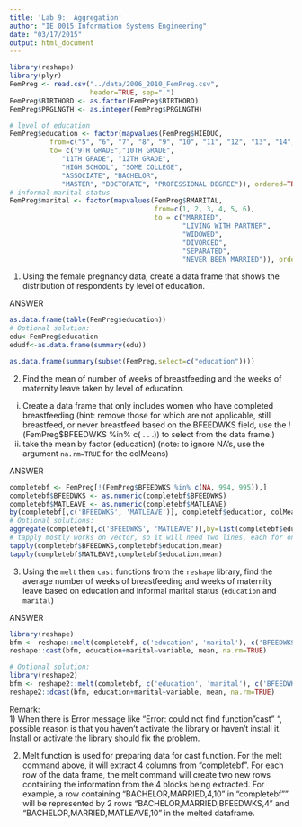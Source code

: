 ```yaml
---
title: 'Lab 9:  Aggregation'
author: "IE 0015 Information Systems Engineering"
date: "03/17/2015"
output: html_document
---
```


```r
library(reshape)
library(plyr)
FemPreg <- read.csv("../data/2006_2010_FemPreg.csv",
                    header=TRUE, sep=",")
FemPreg$BIRTHORD <- as.factor(FemPreg$BIRTHORD)
FemPreg$PRGLNGTH <- as.integer(FemPreg$PRGLNGTH)
```

```r
# level of education
FemPreg$education <- factor(mapvalues(FemPreg$HIEDUC,
          from=c("5", "6", "7", "8", "9", "10", "11", "12", "13", "14", "15"),
          to= c("9TH GRADE","10TH GRADE",
             "11TH GRADE", "12TH GRADE",
             "HIGH SCHOOL", "SOME COLLEGE",
             "ASSOCIATE", "BACHELOR",
             "MASTER", "DOCTORATE", "PROFESSIONAL DEGREE")), ordered=TRUE)
# informal marital status
FemPreg$marital <- factor(mapvalues(FemPreg$RMARITAL,
                                    from=c(1, 2, 3, 4, 5, 6),
                                    to = c("MARRIED",
                                           "LIVING WITH PARTNER",
                                           "WIDOWED",
                                           "DIVORCED",
                                           "SEPARATED",
                                           "NEVER BEEN MARRIED")), ordered=TRUE)
```

1.  Using the female pregnancy data, create a data frame that shows the distribution of respondents by level of education.


ANSWER
```r
as.data.frame(table(FemPreg$education))
# Optional solution:
edu<-FemPreg$education
edudf<-as.data.frame(summary(edu))

as.data.frame(summary(subset(FemPreg,select=c("education"))))
```

2.  Find the mean of number of weeks of breastfeeding and the weeks of maternity leave taken by level of education. 
  i.  Create a data frame that only includes women who have completed breastfeeding (hint: remove those for which are not applicable, still breastfeed, or never breastfeed based on the BFEEDWKS field, use the !(FemPreg$BFEEDWKS %in% c( . . .)) to select from the data frame.)
  ii.  take the mean by factor (education) (note: to ignore NA's, use the argument `na.rm=TRUE` for the colMeans)

ANSWER

```r
completebf <- FemPreg[!(FemPreg$BFEEDWKS %in% c(NA, 994, 995)),]
completebf$BFEEDWKS <- as.numeric(completebf$BFEEDWKS)
completebf$MATLEAVE <- as.numeric(completebf$MATLEAVE)
by(completebf[,c('BFEEDWKS', 'MATLEAVE')], completebf$education, colMeans, na.rm=TRUE)
# Optional solutions:
aggregate(completebf[,c('BFEEDWKS', 'MATLEAVE')],by=list(completebf$education),mean,na.rm=TRUE)
# tapply mostly works on vector, so it will need two lines, each for one vector. 
tapply(completebf$BFEEDWKS,completebf$education,mean)
tapply(completebf$MATLEAVE,completebf$education,mean)

```


3.  Using the `melt` then `cast` functions from the `reshape` library, find the average number of weeks of breastfeeding and weeks of maternity leave based on education and informal marital status (`education` and `marital`)

ANSWER
```r
library(reshape)
bfm <- reshape::melt(completebf, c('education', 'marital'), c('BFEEDWKS', 'MATLEAVE'))
reshape::cast(bfm, education+marital~variable, mean, na.rm=TRUE)

# Optional solution:
library(reshape2)
bfm <- reshape2::melt(completebf, c('education', 'marital'), c('BFEEDWKS', 'MATLEAVE'))
reshape2::dcast(bfm, education+marital~variable, mean, na.rm=TRUE)
```
Remark:   
1) When there is Error message like "Error: could not find function "cast" ", possible reason is that you haven't 
activate the library or haven't install it. Install or activate the library should fix the problem.       

2) Melt function is used for preparing data for cast function. For the melt command above, it will extract 4 columns from "completebf". For each row of the data frame, the melt command will create two new rows containing the information from the 4 blocks being extracted. For example, a row containing "BACHELOR,MARRIED,4,10" in "completebf"" will be represented by 2 rows "BACHELOR,MARRIED,BFEEDWKS,4" and "BACHELOR,MARRIED,MATLEAVE,10" in the melted dataframe.   


